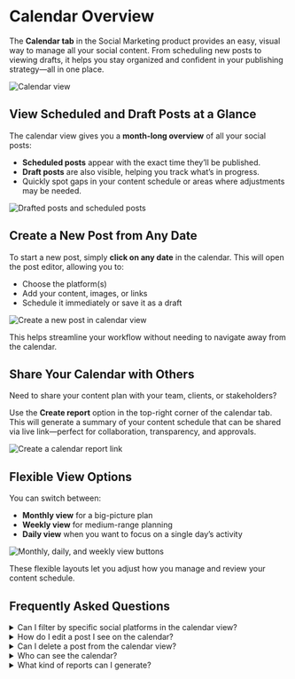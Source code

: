 # Calendar Overview

The **Calendar tab** in the Social Marketing product provides an easy, visual way to manage all your social content. From scheduling new posts to viewing drafts, it helps you stay organized and confident in your publishing strategy—all in one place.

![Calendar view](./img/calendar.png)

## View Scheduled and Draft Posts at a Glance

The calendar view gives you a **month-long overview** of all your social posts:

- **Scheduled posts** appear with the exact time they’ll be published.
- **Draft posts** are also visible, helping you track what’s in progress.
- Quickly spot gaps in your content schedule or areas where adjustments may be needed.

![Drafted posts and scheduled posts](./img/draft-scheduled-posts.png)

## Create a New Post from Any Date

To start a new post, simply **click on any date** in the calendar. This will open the post editor, allowing you to:

- Choose the platform(s)
- Add your content, images, or links
- Schedule it immediately or save it as a draft

![Create a new post in calendar view](./img/new-calendar-post.png)

This helps streamline your workflow without needing to navigate away from the calendar.

## Share Your Calendar with Others

Need to share your content plan with your team, clients, or stakeholders?

Use the **Create report** option in the top-right corner of the calendar tab. This will generate a summary of your content schedule that can be shared via live link—perfect for collaboration, transparency, and approvals.

![Create a calendar report link](./img/create-report.png)

## Flexible View Options

You can switch between:

- **Monthly view** for a big-picture plan
- **Weekly view** for medium-range planning
- **Daily view** when you want to focus on a single day’s activity

![Monthly, daily, and weekly view buttons](./img/month-week-day.png)

These flexible layouts let you adjust how you manage and review your content schedule.

## Frequently Asked Questions 

<details>
<summary>Can I filter by specific social platforms in the calendar view?</summary>

A: Not at this time. The calendar displays posts across all connected platforms in one view. You may filter by specific platforms in the "Posts" tab.
</details>

<details>
<summary>How do I edit a post I see on the calendar?</summary>

A: Click on the post within the calendar, then click edit, and it will open in the post composer for changes.

![Editing a post in calendar view](./img/edit-post.png)
</details>

<details>
<summary>Can I delete a post from the calendar view?</summary>

A: Yes. Click the post and choose the delete option from the post editor screen.

![Delete a post in calendar view](./img/delete-post.png)
</details>

<details>
<summary>Who can see the calendar?</summary>

A: Any user with access to the Social Marketing product for that business location can view the calendar and its content. Any person can see the content within the report link, regardless of access to Social Marketing.
</details>

<details>
<summary>What kind of reports can I generate?</summary>

A: You can create a **calendar report** summarizing upcoming and draft posts, which can be shared for stakeholder review.
</details>
